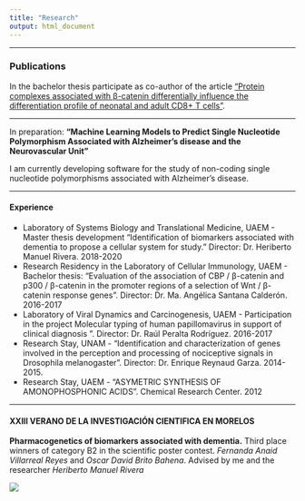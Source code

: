 ```yaml
---
title: "Research"
output: html_document
---
```

***
### Publications

In the bachelor thesis participate as co-author of the article ["Protein complexes associated with β-catenin differentially influence the differentiation profile of neonatal and adult CD8+ T cells"](https://onlinelibrary.wiley.com/doi/abs/10.1002/jcp.28502). 

 
***

In preparation: **"Machine Learning Models to Predict Single Nucleotide Polymorphism Associated with Alzheimer’s disease and the Neurovascular Unit"**

I am currently developing software for the study of non-coding single nucleotide polymorphisms associated with Alzheimer's disease. 

***
#### Experience
- Laboratory of Systems Biology and Translational Medicine, UAEM - Master thesis development "Identification of biomarkers associated with dementia to propose a cellular system for study." Director: Dr. Heriberto Manuel Rivera. 2018-2020
- Research Residency in the Laboratory of Cellular Immunology, UAEM - Bachelor thesis: "Evaluation of the association of CBP / β-catenin and p300 / β-catenin in the promoter regions of a selection of Wnt / β-catenin response genes". Director: Dr. Ma. Angélica Santana Calderón. 2016-2017
- Laboratory of Viral Dynamics and Carcinogenesis, UAEM - Participation in the project Molecular typing of human papillomavirus in support of clinical diagnosis ”. Director: Dr. Raúl Peralta Rodríguez. 2016-2017
- Research Stay, UNAM - "Identification and characterization of genes involved in the perception and processing of nociceptive signals in Drosophila melanogaster". Director: Dr. Enrique Reynaud Garza. 2014-2015.
- Research Stay, UAEM - "ASYMETRIC SYNTHESIS OF AMONOPHOSPHONIC ACIDS". Chemical Research Center. 2012

***

#### XXIII VERANO DE LA INVESTIGACIÓN CIENTIFICA EN MORELOS

**Pharmacogenetics of biomarkers associated with dementia.**
Third place winners of category B2 in the scientific poster contest. *Fernanda Anaid Villarreal Reyes* and *Oscar David Brito Bahena*. Advised by me and the researcher *Heriberto Manuel Rivera*

<img src="images/verano.jpg" align="bottom" style="border-radius: 10%"/>

